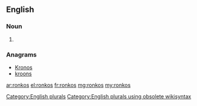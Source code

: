 ==English==

===Noun===
{{head|en}}

# {{plural of|ronko}}

===Anagrams===
* [[Kronos#English|Kronos]]
* [[kroons#English|kroons]]

[[Category:English plurals]][[Category:English plurals using obsolete wikisyntax]]

[[ar:ronkos]]
[[el:ronkos]]
[[fr:ronkos]]
[[mg:ronkos]]
[[my:ronkos]]